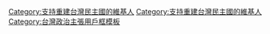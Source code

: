 {{Userbox
  |id=[[File:Flag of Formosa 1895.svg|75px]]
  |id-h     = 60
  |id-w     = 75
  |id-c=#235280
  |info=<big>'''<span style="color:#c13c1b;">這個用户支持</span><br>[[台灣民主國|<span style="color:#fac53a;">重建台灣民主國</span>]]'''</big>
  |info-c=#235280
  |info-s=12
  |info-fc=white
  |border-c=#235280
  |border-s=5
}}

<includeonly>[[Category:支持重建台灣民主國的維基人]]</includeonly>
<noinclude>
[[Category:支持重建台灣民主國的維基人]]
<noinclude>
[[Category:台灣政治主張用戶框模板]]
</noinclude>